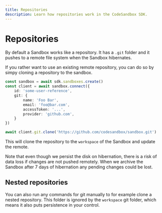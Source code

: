 ```yaml
---
title: Repositories
description: Learn how repositories work in the CodeSandbox SDK.
---
```



# Repositories

By default a Sandbox works like a repository. It has a `.git` folder and it pushes to a remote file system when the Sandbox hibernates.

If you rather want to use an existing remote repository, you can do so by simpy cloning a repository to the sandbox.

```ts
const sandbox = await sdk.sandboxes.create()
const client = await sandbox.connect({
    id: 'some-user-reference',
    git: {
        name: 'Foo Bar',
        email: 'foo@bar.com',
        accessToken: '...',
        provider: 'github.com',
    }
})

await client.git.clone('https://github.com/codesandbox/sandbox.git')
```

This will clone the repository to the `workspace` of the Sandbox and update the remote.

<Callout>
Note that even though we persist the disk on hibernation, there is a risk of data loss if changes are not pushed remotely. When we archive the Sandbox after 7 days of hibernation any pending changes could be lost.
</Callout>

## Nested repositories

You can also run any commands for git manually to for example clone a nested repository. This folder is ignored by the `workspace` git folder, which means it also puts persistence in your control.
